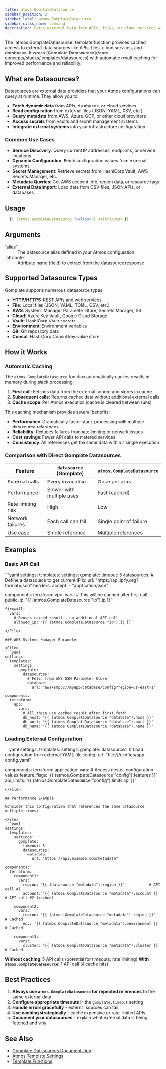 ```yaml
---
title: atmos.GomplateDatasource
sidebar_position: 2
sidebar_label: atmos.GomplateDatasource
sidebar_class_name: command
description: Fetch external data from APIs, files, or cloud services with automatic caching
---
```



<Intro>
The `atmos.GomplateDatasource` template function provides cached access to external data sources like APIs, files, cloud services, and databases. It wraps [Gomplate Datasources](/core-concepts/stacks/templates/datasources) with automatic result caching for improved performance and reliability.
</Intro>

## What are Datasources?

Datasources are external data providers that your Atmos configurations can query at runtime. They allow you to:
- **Fetch dynamic data** from APIs, databases, or cloud services
- **Read configuration** from external files (JSON, YAML, CSV, etc.)
- **Query metadata** from AWS, Azure, GCP, or other cloud providers
- **Access secrets** from vaults and secret management systems
- **Integrate external systems** into your infrastructure configuration

### Common Use Cases

- **Service Discovery**: Query current IP addresses, endpoints, or service locations
- **Dynamic Configuration**: Fetch configuration values from external systems
- **Secret Management**: Retrieve secrets from HashiCorp Vault, AWS Secrets Manager, etc.
- **Metadata Queries**: Get AWS account info, region data, or resource tags
- **External Data Import**: Load data from CSV files, JSON APIs, or databases

## Usage

```yaml
  {{ (atmos.GomplateDatasource "<alias>").<attribute> }}
```

## Arguments

<dl>
  <dt>`alias`</dt>
  <dd>The datasource alias defined in your Atmos configuration</dd>

  <dt>`attribute`</dt>
  <dd>Attribute name (field) to extract from the datasource response</dd>
</dl>

## Supported Datasource Types

Gomplate supports numerous datasource types:
- **HTTP/HTTPS**: REST APIs and web services
- **File**: Local files (JSON, YAML, TOML, CSV, etc.)
- **AWS**: Systems Manager Parameter Store, Secrets Manager, S3
- **Cloud**: Azure Key Vault, Google Cloud Storage
- **Vault**: HashiCorp Vault secrets
- **Environment**: Environment variables
- **Git**: Git repository data
- **Consul**: HashiCorp Consul key-value store

## How it Works

### Automatic Caching

The `atmos.GomplateDatasource` function automatically caches results in memory during stack processing:

1. **First call**: Fetches data from the external source and stores in cache
2. **Subsequent calls**: Returns cached data without additional external calls
3. **Cache scope**: Per Atmos execution (cache is cleared between runs)

This caching mechanism provides several benefits:
- **Performance**: Dramatically faster stack processing with multiple datasource references
- **Reliability**: Reduces failures from rate limiting or network issues
- **Cost savings**: Fewer API calls to metered services
- **Consistency**: All references get the same data within a single execution

### Comparison with Direct Gomplate Datasources

| Feature | `datasource` (Gomplate) | `atmos.GomplateDatasource` |
|---------|------------------------|---------------------------|
| External calls | Every invocation | Once per alias |
| Performance | Slower with multiple uses | Fast (cached) |
| Rate limiting risk | High | Low |
| Network failures | Each call can fail | Single point of failure |
| Use case | Single reference | Multiple references |

## Examples

### Basic API Call

<File>
```yaml
settings:
  templates:
    settings:
      gomplate:
        timeout: 5
        datasources:
          # Define a datasource to get current IP
          ip:
            url: "https://api.ipify.org?format=json"
            headers:
              accept:
                - "application/json"

components:
  terraform:
    vpc:
      vars:
        # This will be cached after first call
        public_ip: '{{ (atmos.GomplateDatasource "ip").ip }}'

    firewall:
      vars:
        # Reuses cached result - no additional API call
        allowed_ip: '{{ (atmos.GomplateDatasource "ip").ip }}'
```
</File>

### AWS Systems Manager Parameter

<File>
```yaml
settings:
  templates:
    settings:
      gomplate:
        datasources:
          # Fetch from AWS SSM Parameter Store
          database:
            url: "aws+smp:///myapp/database/config?region=us-east-1"

components:
  terraform:
    app:
      vars:
        # All these use cached result after first fetch
        db_host: '{{ (atmos.GomplateDatasource "database").host }}'
        db_port: '{{ (atmos.GomplateDatasource "database").port }}'
        db_name: '{{ (atmos.GomplateDatasource "database").name }}'
```
</File>

### Loading External Configuration

<File>
```yaml
settings:
  templates:
    settings:
      gomplate:
        datasources:
          # Load configuration from external YAML file
          config:
            url: "file:///configs/app-config.yaml"

components:
  terraform:
    application:
      vars:
        # Access nested configuration values
        feature_flags: '{{ (atmos.GomplateDatasource "config").features }}'
        api_limits: '{{ (atmos.GomplateDatasource "config").limits.api }}'
```
</File>

## Performance Example

Consider this configuration that references the same datasource multiple times:

<File>
```yaml
settings:
  templates:
    settings:
      gomplate:
        timeout: 5
        datasources:
          metadata:
            url: "https://api.example.com/metadata"

components:
  terraform:
    component1:
      vars:
        region: '{{ (datasource "metadata").region }}'           # API call #1
        account: '{{ (atmos.GomplateDatasource "metadata").account }}'  # API call #2 (cached)

    component2:
      vars:
        region: '{{ (atmos.GomplateDatasource "metadata").region }}'    # Cached
        env: '{{ (atmos.GomplateDatasource "metadata").environment }}'  # Cached

    component3:
      vars:
        cluster: '{{ (atmos.GomplateDatasource "metadata").cluster }}'  # Cached
```
</File>

**Without caching**: 5 API calls (potential for timeouts, rate limiting)
**With `atmos.GomplateDatasource`**: 1 API call (4 cache hits)

## Best Practices

1. **Always use `atmos.GomplateDatasource` for repeated references** to the same external data
2. **Configure appropriate timeouts** in the `gomplate.timeout` setting
3. **Handle errors gracefully** - external sources can fail
4. **Use caching strategically** - cache expensive or rate-limited APIs
5. **Document your datasources** - explain what external data is being fetched and why

## See Also

- [Gomplate Datasources Documentation](https://docs.gomplate.ca/datasources/)
- [Atmos Template Settings](/cli/configuration#templates)
- [Template Functions](/functions/template)
